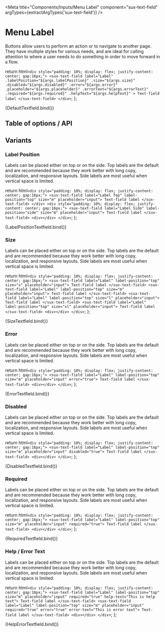 
<Meta title="Components/Inputs/Menu Label" component="sux-text-field" argTypes={extractArgTypes('sux-text-field')} />

# Menu Label

Buttons allow users to perform an action or to navigate to another page. They have multiple styles for various needs, and are ideal for calling attention to where a user needs to do something in order to move forward in a flow.

  return html`
    <div style="padding: 10%; display: flex; justify-content: center; gap:16px;">
      <sux-text-field
        label="Label"
        .labelPosition="${args.labelPosition}"
        .size="${args.size}"
        .disabled="${args.disabled}"
        .error="${args.error}"
        .placeholder="${args.placeholder}"
        .errorText="${args.errorText}"
        .required="${args.required}"
        .helpText="${args.helpText}"
      >
        Text-field label
      </sux-text-field>
    </div>
  `;
};

<Canvas>
  <Story name="Playground">{DefaultTextfield.bind()}</Story>
</Canvas>

## Table of options / API

<ArgsTable of="sux-text-field" />

## Variants

### Label Position

Labels can be placed either on top or on the side. Top labels are the default and are recommended because they work better with long copy, localization, and responsive layouts. Side labels are most useful when vertical space is limited.

  return html`
    <div style="padding: 10%; display: flex; justify-content: center; gap:16px;">
      <sux-text-field label="Label Top" label-position="top" size="m" placeholder="input"> Text-field label </sux-text-field>
    </div>
    <div style="padding: 10%; display: flex; justify-content: center; gap:16px;">
      <sux-text-field label="Label Side" label-position="side" size="m" placeholder="input"> Text-field label </sux-text-field>
      <div></div>
    </div>
  `;
};

<Canvas>
  <Story name="Label Position">{LabelPositionTextfield.bind()}</Story>
</Canvas>

### Size

Labels can be placed either on top or on the side. Top labels are the default and are recommended because they work better with long copy, localization, and responsive layouts. Side labels are most useful when vertical space is limited.

  return html`
    <div style="padding: 10%; display: flex; justify-content: center; gap:16px;">
      <sux-text-field label="Label" label-position="top" size="s" placeholder="input"> Text-field label </sux-text-field>
      <sux-text-field label="Label" label-position="top" size="m" placeholder="input"> Text-field label </sux-text-field>
      <sux-text-field label="Label" label-position="top" size="l" placeholder="input"> Text-field label </sux-text-field>
      <sux-text-field label="Label" label-position="top" size="xl" placeholder="input"> Text-field label </sux-text-field>
      <div></div>
    </div>
  `;
};

<Canvas>
  <Story name="Size">{SizeTextfield.bind()}</Story>
</Canvas>

### Error

Labels can be placed either on top or on the side. Top labels are the default and are recommended because they work better with long copy, localization, and responsive layouts. Side labels are most useful when vertical space is limited.

  return html`
    <div style="padding: 10%; display: flex; justify-content: center; gap:16px;">
      <sux-text-field label="Label" label-position="top" size="m" placeholder="input" error="true"> Text-field label </sux-text-field>
      <div></div>
    </div>
  `;
};

<Canvas>
  <Story name="Error">{ErrorTextfield.bind()}</Story>
</Canvas>

### Disabled

Labels can be placed either on top or on the side. Top labels are the default and are recommended because they work better with long copy, localization, and responsive layouts. Side labels are most useful when vertical space is limited.

  return html`
    <div style="padding: 10%; display: flex; justify-content: center; gap:16px;">
      <sux-text-field label="Label" label-position="top" size="m" placeholder="input" disabled="true"> Text-field label </sux-text-field>
      <div></div>
    </div>
  `;
};

<Canvas>
  <Story name="Disabled">{DisabledTextfield.bind()}</Story>
</Canvas>

### Required

Labels can be placed either on top or on the side. Top labels are the default and are recommended because they work better with long copy, localization, and responsive layouts. Side labels are most useful when vertical space is limited.

  return html`
    <div style="padding: 10%; display: flex; justify-content: center; gap:16px;">
      <sux-text-field label="Label" label-position="top" size="m" placeholder="input" required="true"> Text-field label </sux-text-field>
      <div></div>
    </div>
  `;
};

<Canvas>
  <Story name="Required">{RequiredTextfield.bind()}</Story>
</Canvas>

### Help / Error Text

Labels can be placed either on top or on the side. Top labels are the default and are recommended because they work better with long copy, localization, and responsive layouts. Side labels are most useful when vertical space is limited.

  return html`
    <div style="padding: 10%; display: flex; justify-content: center; gap:16px;">
      <sux-text-field label="Label" label-position="top" size="m" placeholder="input" required="true" help-text="This is help text"> Text-field label </sux-text-field>
      <sux-text-field label="Label" label-position="top" size="m" placeholder="input" required="true" error="true" error-text="This is error text">
        Text-field label
      </sux-text-field>
      <div></div>
    </div>
  `;
};

<Canvas>
  <Story name="HelpError">{HelpErrorTextfield.bind()}</Story>
</Canvas>
